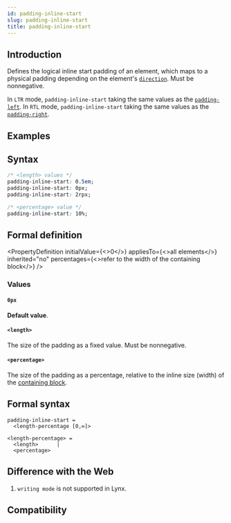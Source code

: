 ```yaml
---
id: padding-inline-start
slug: padding-inline-start
title: padding-inline-start
---
```


## Introduction

Defines the logical inline start padding of an element, which maps to a physical padding depending on the element's [`direction`](./direction). Must be nonnegative.

In `LTR` mode, `padding-inline-start` taking the same values as the [`padding-left`](./padding-left).
In `RTL` mode, `padding-inline-start` taking the same values as the [`padding-right`](./padding-right).

## Examples


<Go
  example="css-api"
  defaultFile="src/padding-inline-start/App.tsx"
  img="https://lf-lynx.tiktok-cdns.com/obj/lynx-artifacts-oss-sg/lynx-website/assets/doc/css/padding-inline.jpg"
  entry="src/padding-inline-start"
  defaultEntryFile="dist/padding-inline-start.lynx.bundle"
/>

## Syntax

```css
/* <length> values */
padding-inline-start: 0.5em;
padding-inline-start: 0px;
padding-inline-start: 2rpx;

/* <percentage> value */
padding-inline-start: 10%;
```

## Formal definition


<PropertyDefinition
  initialValue={<>0</>}
  appliesTo={<>all elements</>}
  inherited="no"
  percentages={<>refer to the width of the containing block</>}
/>

### Values

#### `0px`

**Default value**.

#### `<length>`

The size of the padding as a fixed value. Must be nonnegative.

#### `<percentage>`

The size of the padding as a percentage, relative to the inline size (width) of the [containing block](https://developer.mozilla.org/en-US/docs/Web/CSS/Containing_block).

## Formal syntax

```
padding-inline-start =
  <length-percentage [0,∞]>

<length-percentage> =
  <length>      |
  <percentage>
```

## Difference with the Web

1. `writing mode` is not supported in Lynx.

## Compatibility


<LegacyCompatTable metadata="css/properties/padding-inline-start" />
